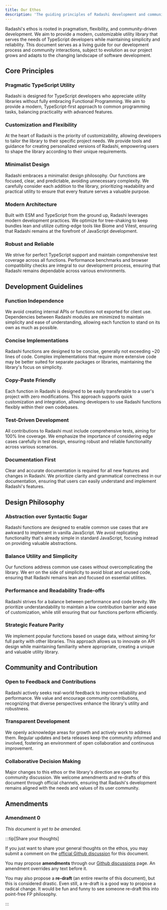 ```yaml
---
title: Our Ethos
description: 'The guiding principles of Radashi development and community'
---
```


Radashi's ethos is rooted in pragmatism, flexibility, and community-driven development. We aim to provide a modern, customizable utility library that serves the needs of TypeScript developers while maintaining simplicity and reliability. This document serves as a living guide for our development process and community interactions, subject to evolution as our project grows and adapts to the changing landscape of software development.

## Core Principles

### Pragmatic TypeScript Utility

Radashi is designed for TypeScript developers who appreciate utility libraries without fully embracing Functional Programming. We aim to provide a modern, TypeScript-first approach to common programming tasks, balancing practicality with advanced features.

### Customization and Flexibility

At the heart of Radashi is the priority of customizability, allowing developers to tailor the library to their specific project needs. We provide tools and guidance for creating personalized versions of Radashi, empowering users to shape the library according to their unique requirements.

### Minimalist Design

Radashi embraces a minimalist design philosophy. Our functions are focused, clear, and predictable, avoiding unnecessary complexity. We carefully consider each addition to the library, prioritizing readability and practical utility to ensure that every feature serves a valuable purpose.

### Modern Architecture

Built with ESM and TypeScript from the ground up, Radashi leverages modern development practices. We optimize for tree-shaking to keep bundles lean and utilize cutting-edge tools like Biome and Vitest, ensuring that Radashi remains at the forefront of JavaScript development.

### Robust and Reliable

We strive for perfect TypeScript support and maintain comprehensive test coverage across all functions. Performance benchmarks and browser compatibility checks are integral to our development process, ensuring that Radashi remains dependable across various environments.

## Development Guidelines

### Function Independence

We avoid creating internal APIs or functions not exported for client use. Dependencies between Radashi modules are minimized to maintain simplicity and ease of understanding, allowing each function to stand on its own as much as possible.

### Concise Implementations

Radashi functions are designed to be concise, generally not exceeding ~20 lines of code. Complex implementations that require more extensive code may be better suited for separate packages or libraries, maintaining the library's focus on simplicity.

### Copy-Paste Friendly

Each function in Radashi is designed to be easily transferable to a user's project with zero modifications. This approach supports quick customization and integration, allowing developers to use Radashi functions flexibly within their own codebases.

### Test-Driven Development

All contributions to Radashi must include comprehensive tests, aiming for 100% line coverage. We emphasize the importance of considering edge cases carefully in test design, ensuring robust and reliable functionality across various scenarios.

### Documentation First

Clear and accurate documentation is required for all new features and changes in Radashi. We prioritize clarity and grammatical correctness in our documentation, ensuring that users can easily understand and implement Radashi's features.

## Design Philosophy

### Abstraction over Syntactic Sugar

Radashi functions are designed to enable common use cases that are awkward to implement in vanilla JavaScript. We avoid replicating functionality that's already simple in standard JavaScript, focusing instead on providing valuable abstractions.

### Balance Utility and Simplicity

Our functions address common use cases without overcomplicating the library. We err on the side of simplicity to avoid bloat and unused code, ensuring that Radashi remains lean and focused on essential utilities.

### Performance and Readability Trade-offs

Radashi strives for a balance between performance and code brevity. We prioritize understandability to maintain a low contribution barrier and ease of customization, while still ensuring that our functions perform efficiently.

### Strategic Feature Parity

We implement popular functions based on usage data, without aiming for full parity with other libraries. This approach allows us to innovate on API design while maintaining familiarity where appropriate, creating a unique and valuable utility library.

## Community and Contribution

### Open to Feedback and Contributions

Radashi actively seeks real-world feedback to improve reliability and performance. We value and encourage community contributions, recognizing that diverse perspectives enhance the library's utility and robustness.

### Transparent Development

We openly acknowledge areas for growth and actively work to address them. Regular updates and beta releases keep the community informed and involved, fostering an environment of open collaboration and continuous improvement.

### Collaborative Decision Making

Major changes to this ethos or the library's direction are open for community discussion. We welcome amendments and re-drafts of this document through official channels, ensuring that Radashi's development remains aligned with the needs and values of its user community.

## Amendments

### Amendment 0

_This document is yet to be amended._

:::tip[Share your thoughts]

If you just want to share your general thoughts on the ethos, you may submit a comment on the [official Github discussion](https://github.com/orgs/radashi-org/discussions/20) for this document.

You may propose **amendments** through our [Github discussions](https://github.com/orgs/radashi-org/discussions) page. An amendment overrides any text before it.

You may also propose a **re-draft** (an entire rewrite of this document), but this is considered drastic. Even still, a re-draft is a good way to propose a radical change. It would be fun and funny to see someone re-draft this into point-free FP philosophy.

:::
